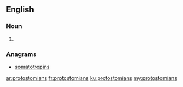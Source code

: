 ==English==

===Noun===
{{head|en|plural}}

# {{plural of|protostomian|lang=en|nocat=1}}

===Anagrams===
* [[somatotropins#English|somatotropins]]

[[ar:protostomians]]
[[fr:protostomians]]
[[ku:protostomians]]
[[my:protostomians]]